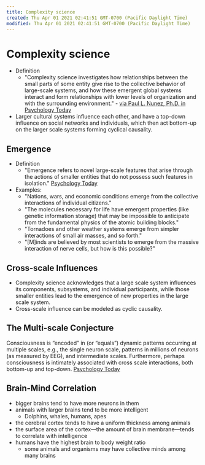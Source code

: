 ```yaml
---
title: Complexity science
created: Thu Apr 01 2021 02:41:51 GMT-0700 (Pacific Daylight Time)
modified: Thu Apr 01 2021 02:41:51 GMT-0700 (Pacific Daylight Time)
---
```

# Complexity science
- Definition
	- "Complexity science investigates how relationships between the small parts of some entity give rise to the collective behavior of large-scale systems, and how these emergent global systems interact and form relationships with lower levels of organization and with the surrounding environment." - [via Paul L. Nunez, Ph.D. in Psychology Today](https://www.psychologytoday.com/us/blog/the-new-science-consciousness/201701/the-new-science-consciousness)
- Larger cultural systems influence each other, and have a top-down influence on social networks and individuals, which then act bottom-up on the larger scale systems forming cyclical causality.

## Emergence
- Definition
	- "Emergence refers to novel large-scale features that arise through the actions of smaller entities that do not possess such features in isolation." [Psychology Today](https://www.psychologytoday.com/us/blog/the-new-science-consciousness/201702/is-the-brain-more-the-sum-its-parts)
- Examples:
	- "Nations, wars, and economic conditions emerge from the collective interactions of individual citizens."
	- "The molecules necessary for life have emergent properties (like genetic information storage) that may be impossible to anticipate from the fundamental physics of the atomic building blocks."
	- "Tornadoes and other weather systems emerge from simpler interactions of small air masses, and so forth."
	- "[M]inds are believed by most scientists to emerge from the massive interaction of nerve cells, but how is this possible?"

## Cross-scale Influences
- Complexity science acknowledges that a large scale system influences its components, subsystems, and individual participants, while those smaller entities lead to the emergence of new properties in the large scale system.
- Cross-scale influence can be modeled as cyclic causality.

## The Multi-scale Conjecture
Consciousness is “encoded” in (or “equals”) dynamic patterns occurring at multiple scales, e.g., the single neuron scale, patterns in millions of neurons (as measured by EEG), and intermediate scales. Furthermore, perhaps consciousness is intimately associated with cross scale interactions, both bottom-up and top-down. [Psychology Today](https://www.psychologytoday.com/us/blog/the-new-science-consciousness/201703/brain-dynamic-patterns-and-the-mind)

## Brain-Mind Correlation
- bigger brains tend to have more neurons in them
- animals with larger brains tend to be more intelligent
	- Dolphins, whales, humans, apes
- the cerebral cortex tends to have a uniform thickness among animals
- the surface area of the cortex—the amount of brain membrane—tends to correlate with intelligence
- humans have the highest brain to body weight ratio
	- some animals and organisms may have collective minds among many brains